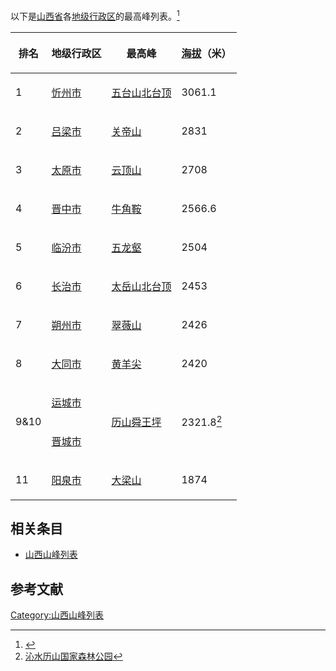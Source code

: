 {{Original research|time=2021-04-21T07:24:45+00:00}}
以下是[[山西省|山西省]]各[[地级行政区|地级行政区]]的最高峰列表。<ref>{{cite web | url = https://baijiahao.baidu.com/s?id=1613452660186301910 | title = 盘点山西各市最高的山 | author = 散寒苏}}</ref>
{| class="wikitable sortable"
|-
! 排名
! 地级行政区
! 最高峰
! [[海拔|海拔]]（米）
|-
| 1 || [[忻州市|忻州市]] || [[五台山|五台山]][[北台顶|北台顶]] || 3061.1
|-
| 2 || [[吕梁市|吕梁市]] || [[关帝山|关帝山]] || 2831
|-
| 3 || [[太原市|太原市]] || [[云顶山|云顶山]] || 2708
|-
| 4 || [[晋中市|晋中市]] || [[牛角鞍|牛角鞍]] || 2566.6
|-
| 5 || [[临汾市|临汾市]] || [[五龙壑|五龙壑]] || 2504
|-
| 6 || [[长治市|长治市]] || [[太岳山|太岳山]][[北台顶|北台顶]] || 2453
|-
| 7 || [[朔州市|朔州市]] || [[翠薇山|翠薇山]] || 2426
|-
| 8 || [[大同市|大同市]] || [[黄羊尖|黄羊尖]] || 2420
|-
| valign=center rowspan=2 | 9&10
| [[运城市|运城市]]
| valign=center rowspan=2 | [[历山|历山]][[舜王坪|舜王坪]]
| valign=center rowspan=2 | 2321.8<ref>[http://www.shanxi.gov.cn/sq/sxfg/zhw/202007/t20200724_830429.shtml 沁水历山国家森林公园]</ref>
|-
| [[晋城市|晋城市]]
|-
| 11 || [[阳泉市|阳泉市]] || [[大梁山|大梁山]] || 1874
|}

== 相关条目 ==
* [[山西山峰列表|山西山峰列表]]

== 参考文献 ==
{{reflist}}

[[Category:山西山峰列表|Category:山西山峰列表]]